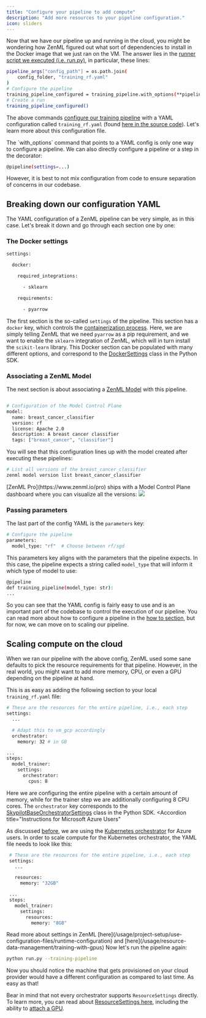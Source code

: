 ```yaml
---
title: "Configure your pipeline to add compute"
description: "Add more resources to your pipeline configuration."
icon: sliders
---
```


Now that we have our pipeline up and running in the cloud, you might be wondering how ZenML figured out what sort of dependencies to install in the Docker image that we just ran on the VM. The answer lies in the [runner script we executed (i.e. run.py)](https://github.com/zenml-io/zenml/blob/main/examples/quickstart/run.py#L215), in particular, these lines:

```Bash
pipeline_args["config_path"] = os.path.join(
    config_folder, "training_rf.yaml"
)
# Configure the pipeline
training_pipeline_configured = training_pipeline.with_options(**pipeline_args)
# Create a run
training_pipeline_configured()
```

The above commands [configure our training pipeline](/user-guide/guides/starter-guide/create-an-ml-pipeline#configure-with-a-yaml-file) with a YAML configuration called `training_rf.yaml` (found [here in the source code](https://github.com/zenml-io/zenml/blob/main/examples/quickstart/configs/training%5Frf.yaml)). Let's learn more about this configuration file.

<Info>
The `with_options` command that points to a YAML config is only one way to configure a pipeline. We can also directly configure a pipeline or a step in the decorator:

```Bash
@pipeline(settings=...)
```

However, it is best to not mix configuration from code to ensure separation of concerns in our codebase.
</Info>

## Breaking down our configuration YAML

The YAML configuration of a ZenML pipeline can be very simple, as in this case. Let's break it down and go through each section one by one:

### The Docker settings

```Bash
settings:

  docker:

    required_integrations:

      - sklearn

    requirements:

      - pyarrow
```

The first section is the so-called `settings` of the pipeline. This section has a `docker` key, which controls the [containerization process](/user-guide/guides/production-guide/cloud-orchestration#orchestrating-pipelines-on-the-cloud). Here, we are simply telling ZenML that we need `pyarrow` as a pip requirement, and we want to enable the `sklearn` integration of ZenML, which will in turn install the `scikit-learn` library. This Docker section can be populated with many different options, and correspond to the [DockerSettings](https://sdkdocs.zenml.io/latest/core%5Fcode%5Fdocs/core-config/#zenml.config.docker%5Fsettings.DockerSettings) class in the Python SDK.

### Associating a ZenML Model

The next section is about associating a [ZenML Model](/user-guide/guides/starter-guide/track-ml-models) with this pipeline.



```Bash

# Configuration of the Model Control Plane
model:
  name: breast_cancer_classifier
  version: rf
  license: Apache 2.0
  description: A breast cancer classifier
  tags: ["breast_cancer", "classifier"]
```

You will see that this configuration lines up with the model created after executing these pipelines:
<Tabs>
  <Tab title="CLI">
```Bash
# List all versions of the breast_cancer_classifier
zenml model version list breast_cancer_classifier
```
  </Tab>
  <Tab title="Dashboard">
[ZenML Pro](https://www.zenml.io/pro) ships with a Model Control Plane dashboard where you can visualize all the versions:
<Frame caption="All model versions listed">
  <img src="/_assets/user-guide/production-guide/Fmcp_model_versions_list.png" />
</Frame>
  </Tab>
</Tabs>

### Passing parameters

The last part of the config YAML is the `parameters` key:

```Bash
# Configure the pipeline
parameters:
  model_type: "rf"  # Choose between rf/sgd
```

This parameters key aligns with the parameters that the pipeline expects. In this case, the pipeline expects a string called `model_type` that will inform it which type of model to use:

```Bash
@pipeline
def training_pipeline(model_type: str):
...
```

So you can see that the YAML config is fairly easy to use and is an important part of the codebase to control the execution of our pipeline. You can read more about how to configure a pipeline in the [how to section](/usage/project-setup/use-configuration-files/what-can-be-configured), but for now, we can move on to scaling our pipeline.

## Scaling compute on the cloud

When we ran our pipeline with the above config, ZenML used some sane defaults to pick the resource requirements for that pipeline. However, in the real world, you might want to add more memory, CPU, or even a GPU depending on the pipeline at hand.

This is as easy as adding the following section to your local `training_rf.yaml` file:

```Bash
# These are the resources for the entire pipeline, i.e., each step
settings:
  ...

  # Adapt this to vm_gcp accordingly
  orchestrator:
    memory: 32 # in GB

...
steps:
  model_trainer:
    settings:
      orchestrator:
        cpus: 8
```

Here we are configuring the entire pipeline with a certain amount of memory, while for the trainer step we are additionally configuring 8 CPU cores. The `orchestrator` key corresponds to the [SkypilotBaseOrchestratorSettings](https://sdkdocs.zenml.io/latest/integration%5Fcode%5Fdocs/integrations-skypilot/#zenml.integrations.skypilot.flavors.skypilot%5Forchestrator%5Fbase%5Fvm%5Fconfig.SkypilotBaseOrchestratorSettings) class in the Python SDK.
<Accordion
  title="Instructions for Microsoft Azure Users"
>
 As discussed [before](/user-guide/guides/production-guide/cloud-orchestration), we are using the [Kubernetes orchestrator](/stack-components/orchestrators/kubernetes) for Azure users. In order to scale compute for the Kubernetes orchestrator, the YAML file needs to look like this:

 ```Bash
  # These are the resources for the entire pipeline, i.e., each step
  settings:
    ...

    resources:
      memory: "32GB"

  ...
  steps:
    model_trainer:
      settings:
        resources:
          memory: "8GB"
```
</Accordion>


<Info>
Read more about settings in ZenML [here](/usage/project-setup/use-configuration-files/runtime-configuration) and [here](/usage/resource-data-management/training-with-gpus)
</Info>
Now let's run the pipeline again:

```Bash
python run.py --training-pipeline
```

Now you should notice the machine that gets provisioned on your cloud provider would have a different configuration as compared to last time. As easy as that!

Bear in mind that not every orchestrator supports `ResourceSettings` directly. To learn more, you can read about [ResourceSettings here](/usage/project-setup/use-configuration-files/runtime-configuration), including the ability to [attach a GPU](/usage/resource-data-management/training-with-gpus#1-specify-a-cuda-enabled-parent-image-in-your-dockersettings).

